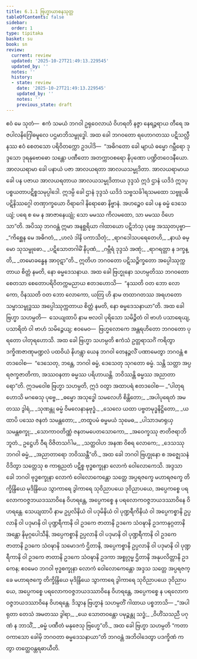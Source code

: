 ```yaml
---
title: 6.1.1 ဗြဟ္မာယာစနသုတ္တ
tableOfContents: false
sidebar:
  order: 1
type: tipitaka
basket: su
book: sn
review:
  current: review
  updated: '2025-10-27T21:49:13.229545'
  updated_by: ''
  notes: ''
  history:
  - state: review
    date: '2025-10-27T21:49:13.229545'
    updated_by: ''
    notes: ''
    previous_state: draft
---
```



<ReviewStatus review={frontmatter.review} showDetails={true} />

<HypothesisAnnotation frontmatter={frontmatter} />

<DynamicBreadcrumb />

<Division number="172" book="sn" e="ch" v="18" p="304">

<Paragraph number="1008" book="sn">
ဧဝံ မေ သုတံ—  ဧကံ သမယံ ဘဂဝါ ဥရုဝေလာယံ ဝိဟရတိ နဇ္ဇာ နေရဉ္ဇရာယ တီရေ အဇပါလနိဂြေါဓမူလေ ပဌမာဘိသမ္ဗုဒ္ဓေါ. အထ ခေါ ဘဂဝတော ရဟောဂတဿ ပဋိသလ္လီနဿ ဧဝံ စေတသော ပရိဝိတက္ကော ဥဒပါဒိ—  “အဓိဂတော ခေါ မျာယံ ဓမ္မော ဂမ္ဘီရော ဒုဒ္ဒသော ဒုရနုဗောဓော သန္တော ပဏီတော အတက္ကာဝစရော နိပုဏော ပဏ္ဍိတဝေဒနီယော. အာလယရာမာ ခေါ ပနာယံ ပဇာ အာလယရတာ အာလယသမ္မုဒိတာ. အာလယရာမာယ ခေါ ပန ပဇာယ အာလယရတာယ အာလယသမ္မုဒိတာယ ဒုဒ္ဒသံ ဣဒံ ဌာနံ ယဒိဒံ ဣဒပ္ပစ္စယတာပဋိစ္စသမုပ္ပါဒေါ. ဣဒမ္ပိ ခေါ ဌာနံ ဒုဒ္ဒသံ ယဒိဒံ သဗ္ဗသင်္ခါရသမထော သဗ္ဗူပဓိပဋိနိဿဂ္ဂေါ တဏှာက္ခယော ဝိရာဂေါ နိရောဓော နိဗ္ဗာနံ. အဟဉ္စေဝ ခေါ ပန ဓမ္မံ ဒေသေယျံ; ပရေ စ မေ န အာဇာနေယျုံ; သော မမဿ ကိလမထော, သာ မမဿ ဝိဟေသာ”တိ. အပိဿု ဘဂဝန္တံ ဣမာ အနစ္ဆရိယာ ဂါထာယော ပဋိဘံသု ပုဗ္ဗေ အဿုတပုဗ္ဗာ—
</Paragraph>

<Paragraph number="1009" type="verses" book="sn">
_“ကိစ္ဆေန မေ အဓိဂတံ,_  
_ဟလံ ဒါနိ ပကာသိတုံ;_  
_ရာဂဒေါသပရေတေဟိ,_  
_နာယံ ဓမ္မော သုသမ္ဗုဓော._  

</Paragraph>

<Paragraph number="1010" type="verses" book="sn">
_ပဋိသောတဂါမိံ နိပုဏံ,_  
_ဂမ္ဘီရံ ဒုဒ္ဒသံ အဏုံ;_  
_ရာဂရတ္တာ န ဒက္ခန္တိ,_  
_တမောခန္ဓေန အာဝုဋာ”တိ._  

</Paragraph>

<Paragraph number="1011" book="sn">
ဣတိဟ ဘဂဝတော ပဋိသဉ္စိက္ခတော အပ္ပေါဿုက္ကတာယ စိတ္တံ နမတိ, နော ဓမ္မဒေသနာယ.
</Paragraph>

<Paragraph number="1012" book="sn">
အထ ခေါ ဗြဟ္မုနော သဟမ္ပတိဿ ဘဂဝတော စေတသာ စေတောပရိဝိတက္ကမညာယ ဧတဒဟောသိ—  “နဿတိ ဝတ ဘော လောကော, ဝိနဿတိ ဝတ ဘော လောကော, ယတြ ဟိ နာမ တထာဂတဿ အရဟတော သမ္မာသမ္ဗုဒ္ဓဿ အပ္ပေါဿုက္ကတာယ စိတ္တံ နမတိ, နော ဓမ္မဒေသနာယာ”တိ. အထ ခေါ ဗြဟ္မာ သဟမ္ပတိ—  သေယျထာပိ နာမ ဗလဝါ ပုရိသော သမိဉ္ဇိတံ ဝါ ဗာဟံ ပသာရေယျ, ပသာရိတံ ဝါ ဗာဟံ သမိဉ္ဇေယျ; ဧဝမေဝ—  ဗြဟ္မလောကေ အန္တရဟိတော ဘဂဝတော ပုရတော ပါတုရဟောသိ. အထ ခေါ ဗြဟ္မာ သဟမ္ပတိ ဧကံသံ ဥတ္တရာသင်္ဂံ ကရိတွာ ဒက္ခိဏဇာဏုမဏ္ဍလံ ပထဝိယံ နိဟန္တွာ ယေန ဘဂဝါ တေနဉ္ဇလိံ ပဏာမေတွာ ဘဂဝန္တံ ဧတဒဝေါစ—  “ဒေသေတု, ဘန္တေ, ဘဂဝါ ဓမ္မံ, ဒေသေတု သုဂတော ဓမ္မံ. သန္တိ သတ္တာ အပ္ပရဇက္ခဇာတိကာ, အဿဝနတာ ဓမ္မဿ ပရိဟာယန္တိ. ဘဝိဿန္တိ ဓမ္မဿ အညာတာရော”တိ. ဣဒမဝေါစ ဗြဟ္မာ သဟမ္ပတိ, ဣဒံ ဝတွာ အထာပရံ ဧတဒဝေါစ—
</Paragraph>

<Paragraph number="1013" type="verses" book="sn">
_“ပါတုရဟောသိ မဂဓေသု ပုဗ္ဗေ,_  
_ဓမ္မော အသုဒ္ဓေါ သမလေဟိ စိန္တိတော;_  
_အပါပုရေတံ အမတဿ ဒွါရံ,_  
_သုဏန္တု ဓမ္မံ ဝိမလေနာနုဗုဒ္ဓံ._  

</Paragraph>

<Paragraph number="1014" type="verses" book="sn">
_သေလေ ယထာ ပဗ္ဗတမုဒ္ဓနိဋ္ဌိတော,_  
_ယထာပိ ပဿေ ဇနတံ သမန္တတော;_  
_တထူပမံ ဓမ္မမယံ သုမေဓ,_  
_ပါသာဒမာရုယှ သမန္တစက္ခု;_  
_သောကာဝတိဏ္ဏံ ဇနတမပေတသောကော,_  
_အဝေက္ခဿု ဇာတိဇရာဘိဘူတံ._  

</Paragraph>

<Paragraph number="1015" type="verses" book="sn">
ဥဋ္ဌေဟိ ဝီရ ဝိဇိတသင်္ဂါမ,_  
_သတ္ထဝါဟ အနဏ ဝိစရ လောကေ;_  
_ဒေသဿု ဘဂဝါ ဓမ္မံ,_  
_အညာတာရော ဘဝိဿန္တီ”တိ._  

</Paragraph>

<Paragraph number="1016" book="sn">
အထ ခေါ ဘဂဝါ ဗြဟ္မုနော စ အဇ္ဈေသနံ ဝိဒိတွာ သတ္တေသု စ ကာရုညတံ ပဋိစ္စ ဗုဒ္ဓစက္ခုနာ လောကံ ဝေါလောကေသိ. အဒ္ဒသာ ခေါ ဘဂဝါ ဗုဒ္ဓစက္ခုနာ လောကံ ဝေါလောကေန္တော သတ္တေ အပ္ပရဇက္ခေ မဟာရဇက္ခေ တိက္ခိန္ဒြိယေ မုဒိန္ဒြိယေ သွာကာရေ ဒွါကာရေ သုဝိညာပယေ ဒုဝိညာပယေ, အပ္ပေကစ္စေ ပရလောကဝဇ္ဇဘယဒဿာဝိနေ ဝိဟရန္တေ, အပ္ပေကစ္စေ န ပရလောကဝဇ္ဇဘယဒဿာဝိနေ ဝိဟရန္တေ. သေယျထာပိ နာမ ဥပ္ပလိနိယံ ဝါ ပဒုမိနိယံ ဝါ ပုဏ္ဍရီကိနိယံ ဝါ အပ္ပေကစ္စာနိ ဥပ္ပလာနိ ဝါ ပဒုမာနိ ဝါ ပုဏ္ဍရီကာနိ ဝါ ဥဒကေ ဇာတာနိ ဥဒကေ သံဝဍ္ဎာနိ ဥဒကာနုဂ္ဂတာနိ အန္တော နိမုဂ္ဂပေါသီနိ, အပ္ပေကစ္စာနိ ဥပ္ပလာနိ ဝါ ပဒုမာနိ ဝါ ပုဏ္ဍရီကာနိ ဝါ ဥဒကေ ဇာတာနိ ဥဒကေ သံဝဍ္ဎာနိ သမောဒကံ ဌိတာနိ, အပ္ပေကစ္စာနိ ဥပ္ပလာနိ ဝါ ပဒုမာနိ ဝါ ပုဏ္ဍရီကာနိ ဝါ ဥဒကေ ဇာတာနိ ဥဒကေ သံဝဍ္ဎာနိ ဥဒကာ အစ္စုဂ္ဂမ္မ ဌိတာနိ အနုပလိတ္တာနိ ဥဒကေန; ဧဝမေဝ ဘဂဝါ ဗုဒ္ဓစက္ခုနာ လောကံ ဝေါလောကေန္တော အဒ္ဒသ သတ္တေ အပ္ပရဇက္ခေ မဟာရဇက္ခေ တိက္ခိန္ဒြိယေ မုဒိန္ဒြိယေ သွာကာရေ ဒွါကာရေ သုဝိညာပယေ ဒုဝိညာပယေ, အပ္ပေကစ္စေ ပရလောကဝဇ္ဇဘယဒဿာဝိနေ ဝိဟရန္တေ, အပ္ပေကစ္စေ န ပရလောကဝဇ္ဇဘယဒဿာဝိနေ ဝိဟရန္တေ. ဒိသွာန ဗြဟ္မာနံ သဟမ္ပတိံ ဂါထာယ ပစ္စဘာသိ—
</Paragraph>

<Paragraph number="1017" type="verses" book="sn">
_“အပါရုတာ တေသံ အမတဿ ဒွါရာ,_  
_ယေ သောတဝန္တော ပမုဉ္စန္တု သဒ္ဓံ;_  
_ဝိဟိံသသညီ ပဂုဏံ န ဘာသိံ,_  
_ဓမ္မံ ပဏီတံ မနုဇေသု ဗြဟ္မေ”တိ._  

</Paragraph>

<Paragraph number="1018" book="sn">
အထ ခေါ ဗြဟ္မာ သဟမ္ပတိ “ကတာဝကာသော ခေါမှိ ဘဂဝတာ ဓမ္မဒေသနာယာ”တိ ဘဂဝန္တံ အဘိဝါဒေတွာ ပဒက္ခိဏံ ကတွာ တတ္ထေဝန္တရဓာယီတိ.
</Paragraph>
</Division>